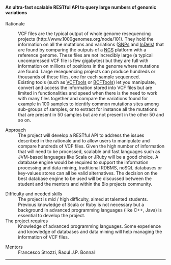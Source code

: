 ==== An ultra-fast scalable RESTful API to query large numbers of genomic variations ====
;  Rationale

:VCF files are the typical output of whole genome resequencing projects (http://www.1000genomes.org/node/101). They hold the information on all the mutations and variations ([http://en.wikipedia.org/wiki/Single-nucleotide_polymorphism SNPs] and [http://en.wikipedia.org/wiki/Indel InDels]) that are found by comparing the outputs of a [http://en.wikipedia.org/wiki/DNA_sequencing#Next-generation_methods NGS] platform with a reference genome. These files are not incredibly large (a typical uncompressed VCF file is few gigabytes) but they are full with information on millions of positions in the genome where mutations are found. Large resequencing projects can produce hundreds or thousands of these files, one for each sample sequenced.
:Existing tools (such as [http://vcftools.sourceforge.net VCFTools] or [http://samtools.sourceforge.net/samtools.shtml#4 BCFTools]) let you manipulate, convert and access the information stored into VCF files but are limited in functionalities and speed when there is the need to work with many files together and compare the variations found for example in 100 samples to identify common mutations sites among sub-groups of samples, or to extract for instance all the mutations that are present in 50 samples but are not present in the other 50 and so on.

;  Approach
:The project will develop a RESTful API to address the issues described in the rationale and to allow users to manipulate and compare hundreds of VCF files. Given the high number of information that will need to be processed, scalable and fast languages such as JVM-based languages like Scala or JRuby will be a good choice. A database engine would be required to support the information processing and data mining, traditional RDBMS, noSQL databases or key-values stores can all be valid alternatives. The decision on the best database engine to be used will be discussed between the student and the mentors and within the Bio projects community.
 
;  Difficulty and needed skills
:The project is mid / high difficulty, aimed at talented students. Previous knowledge of Scala or Ruby is not necessary but a background in advanced programming languages (like C++, Java) is essential to develop the project. 
;  The project requires
:Knowledge of advanced programming languages. Some experience and knowledge of databases and data mining will help managing the information of VCF files. 

;  Mentors
:  Francesco Strozzi, Raoul J.P. Bonnal

----